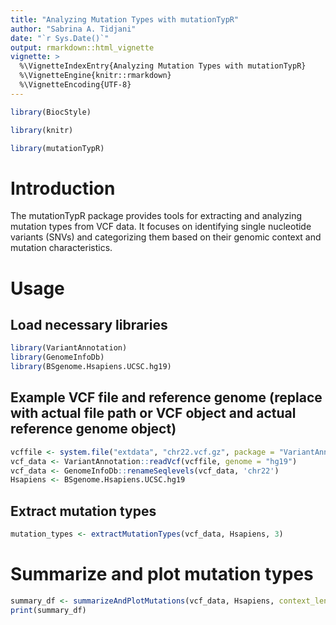 ```yaml
---
title: "Analyzing Mutation Types with mutationTypR"
author: "Sabrina A. Tidjani"
date: "`r Sys.Date()`"
output: rmarkdown::html_vignette
vignette: >
  %\VignetteIndexEntry{Analyzing Mutation Types with mutationTypR}
  %\VignetteEngine{knitr::rmarkdown}
  %\VignetteEncoding{UTF-8}
---
```

```r
library(BiocStyle)
```

```r
library(knitr)
```
```r
library(mutationTypR)
```
# Introduction

The mutationTypR package provides tools for extracting and analyzing mutation types from VCF data. It focuses on identifying single nucleotide variants (SNVs) and categorizing them based on their genomic context and mutation characteristics.

# Usage

## Load necessary libraries

```r
library(VariantAnnotation)
library(GenomeInfoDb)
library(BSgenome.Hsapiens.UCSC.hg19)
```

## Example VCF file and reference genome (replace with actual file path or VCF object and actual reference genome object)

```r
vcffile <- system.file("extdata", "chr22.vcf.gz", package = "VariantAnnotation")
vcf_data <- VariantAnnotation::readVcf(vcffile, genome = "hg19")
vcf_data <- GenomeInfoDb::renameSeqlevels(vcf_data, 'chr22')
Hsapiens <- BSgenome.Hsapiens.UCSC.hg19
```

## Extract mutation types

```r
mutation_types <- extractMutationTypes(vcf_data, Hsapiens, 3)
```
# Summarize and plot mutation types

```r
summary_df <- summarizeAndPlotMutations(vcf_data, Hsapiens, context_length = 3, plot = TRUE, top_n = 20)
print(summary_df)
```

